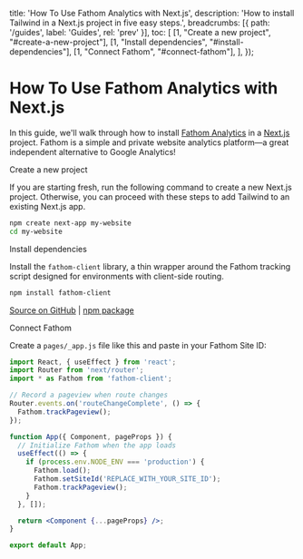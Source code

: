 
  title: 'How To Use Fathom Analytics with Next.js',
  description: 'How to install Tailwind in a Next.js project in five easy steps.',
  breadcrumbs: [{
    path: '/guides',
    label: 'Guides',
    rel: 'prev'
  }],
  toc: [
    [1, "Create a new project", "#create-a-new-project"],
    [1, "Install dependencies", "#install-dependencies"],
    [1, "Connect Fathom", "#connect-fathom"],
  ],
});

# How To Use Fathom Analytics with Next.js

<p className="text-lg">
  In this guide, we'll walk through how to install <a href="https://tailwindcss.com/">Fathom Analytics</a> in a <a href="https://nextjs.org">Next.js</a> project. Fathom is a simple and private website analytics platform&mdash;a great independent alternative to Google Analytics!
</p>

<StepHeading step="1" id="create-a-new-project">Create a new project</StepHeading>

If you are starting fresh, run the following command to create a new Next.js project. Otherwise, you can proceed with these steps to add Tailwind to an existing Next.js app.

```bash
npm create next-app my-website
cd my-website
```

<StepHeading step="2" id="install-dependencies">Install dependencies</StepHeading>

Install the `fathom-client` library, a thin wrapper around the Fathom tracking script designed for environments with client-side routing.

```bash
npm install fathom-client
```

[Source on GitHub](https://github.com/unstacked/fathom-client) | [npm package](https://www.npmjs.com/package/fathom-client)

<StepHeading step="3" id="connect-fathom">Connect Fathom</StepHeading>

Create a `pages/_app.js` file like this and paste in your Fathom Site ID: 

```jsx
import React, { useEffect } from 'react';
import Router from 'next/router';
import * as Fathom from 'fathom-client';

// Record a pageview when route changes
Router.events.on('routeChangeComplete', () => {
  Fathom.trackPageview();
});

function App({ Component, pageProps }) {
  // Initialize Fathom when the app loads
  useEffect(() => {
    if (process.env.NODE_ENV === 'production') {
      Fathom.load();
      Fathom.setSiteId('REPLACE_WITH_YOUR_SITE_ID');
      Fathom.trackPageview();
    }
  }, []);

  return <Component {...pageProps} />;
}

export default App;
```
